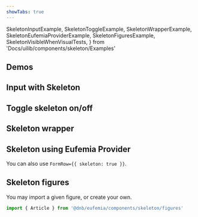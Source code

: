 ```yaml
---
showTabs: true
---
```


  SkeletonInputExample,
  SkeletonToggleExample,
  SkeletonWrapperExample,
  SkeletonEufemiaProviderExample,
  SkeletonFiguresExample,
  SkeletonVisibleWhenVisualTests,
} from 'Docs/uilib/components/skeleton/Examples'


## Demos

<PortalSkeleton />

## Input with Skeleton

<SkeletonInputExample />

## Toggle skeleton on/off

<SkeletonToggleExample />

## Skeleton wrapper

<SkeletonWrapperExample />

## Skeleton using Eufemia Provider

You can also use `FormRow={{ skeleton: true }}`.

<SkeletonEufemiaProviderExample />

## Skeleton figures

You may import a given figure, or create your own.

```jsx
import { Article } from '@dnb/eufemia/components/skeleton/figures'
```

<SkeletonFiguresExample />

<VisibleWhenVisualTest>
  <SkeletonVisibleWhenVisualTests />
</VisibleWhenVisualTest>
